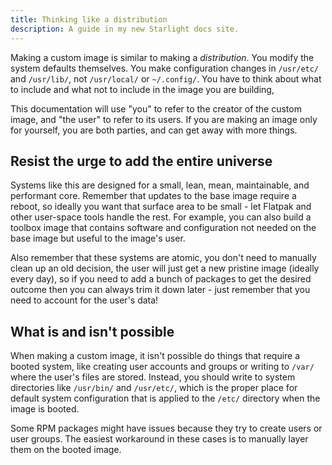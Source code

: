 ```yaml
---
title: Thinking like a distribution
description: A guide in my new Starlight docs site.
---
```


Making a custom image is similar to making a _distribution_. You modify the system defaults themselves. You make configuration changes in `/usr/etc/` and `/usr/lib/`, not `/usr/local/` or `~/.config/`. You have to think about what to include and what not to include in the image you are building, 

This documentation will use "you" to refer to the creator of the custom image, and "the user" to refer to its users. If you are making an image only for yourself, you are both parties, and can get away with more things.

## Resist the urge to add the entire universe

Systems like this are designed for a small, lean, mean, maintainable, and performant core. Remember that updates to the base image require a reboot, so ideally you want that surface area to be small - let Flatpak and other user-space tools handle the rest. For example, you can also build a toolbox image that contains software and configuration not needed on the base image but useful to the image's user.

Also remember that these systems are atomic, you don't need to manually clean up an old decision, the user will just get a new pristine image (ideally every day), so if you need to add a bunch of packages to get the desired outcome then you can always trim it down later - just remember that you need to account for the user's data!

## What is and isn't possible

When making a custom image, it isn't possible do things that require a booted system, like creating user accounts and groups or writing to `/var/` where the user's files are stored. Instead, you should write to system directories like `/usr/bin/` and `/usr/etc/`, which is the proper place for default system configuration that is applied to the `/etc/` directory when the image is booted.

Some RPM packages might have issues because they try to create users or user groups. The easiest workaround in these cases is to manually layer them on the booted image.